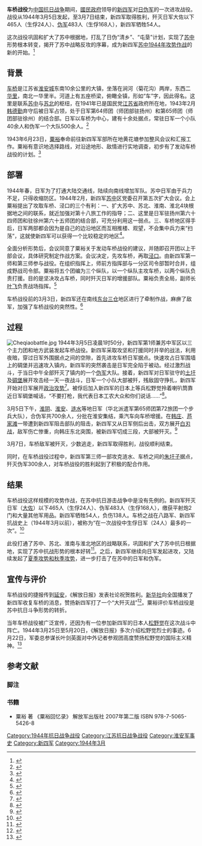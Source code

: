 {{Infobox Military Conflict
| conflict = 车桥战役
| partof = [[中国抗日战争|中国抗日战争]]
| image = 
| caption = 
| place = [[中国|中国]][[江苏省|江苏省]][[淮安区|淮安县]]东南
| date = 1944年3月5日 － 3月7日
| result = [[新四军|新四军]]胜利
| combatant1 = [[File:Flag_of_the_Republic_of_China_Army.svg|22px]][[新四军|新四军]]第一师、第三师
| combatant2 = [[File:Flag_of_Japan.svg|22px]][[日军|日军]]华北派遣军第64师团、第65师团各一部，汪精卫政权部队
| commander1 = {{unbulleted list|
|[[File:Flag_of_the_Chinese_Communist_Party_(Pre-1996).svg|22px]] [[粟裕|粟裕]]
|[[File:Flag_of_the_Chinese_Communist_Party_(Pre-1996).svg|22px]] [[叶飞|叶飞]]
}}
| commander2 = {{unbulleted list|
|{{Flagicon|Empire of Japan}} 三泽昌雄[[大佐|大佐]]
|{{Flagicon|Empire of Japan}} 山本一三[[中尉|中尉]]
}}
| strength1 = 
| strength2 = 
| casualties1 = 阵亡53人，伤185人
| casualties2 = 日军阵亡441人，被俘24人；日伪军阵亡315人，被俘168人
}}

'''车桥战役'''为[[中国抗日战争|中国抗日战争]]期间，[[國民政府|國民政府]]领导的[[新四军|新四军]]对[[中国伪军|日伪军]]的一次进攻战役。战役从1944年3月5日发起，至3月7日结束，新四军取得胜利，歼灭日军大佐以下465人（生俘24人）、[[伪军|伪军]]483人（生俘168人），新四军牺牲54人。

这次战役巩固和扩大了苏中根据地，打乱了日伪“清乡”、“屯垦”计划，实现了[[苏中|苏中]]形势根本转变，揭开了苏中战略反攻的序幕，成为新四军[[新四军1944年攻势作战|苏中1944年攻势作战]]的新的开始。<ref>{{cite book|title=中国人民解放军战役战例选编|last=|first=|date=|publisher=解放军政治学院出版社|year=1984|isbn=|editor=解放军政治学院第1军事教硏室|location=|page=195}}</ref>

==背景==
[[车桥镇_(淮安市)|车桥]]是江苏省[[淮安区|淮安城]]东南10余公里的大镇，坐落在涧河（菊花沟）两岸，东西二[[里|华里]]，南北一华里半。河道上有五座桥梁，俯瞰全镇，形如“车”字，因此得名。这里是联系[[苏中|苏中]]与[[苏北|苏北]]的枢纽，在1941年已是国民党[[江苏省_(中华民国)|江苏省]]政府所在地，1943年2月[[韩德勤|韩德勤]]弃守后被日军占领，处于日军第64师团（师团部驻扬州）和第65师团（师团部驻徐州）的结合部。日军以车桥为中心，建有十余处据点，常驻日军一个小队40余人和伪军一个大队500余人。<ref>{{cite web|url=http://www.xinhuanet.com/mil/2015-07/22/c_128044860.htm|title=车桥战役：揭开华中抗战战略反攻序幕|accessdate=2018-02-22|author=|date=2015-07-22|publisher=新华网|archive-date=2020-08-23|archive-url=https://web.archive.org/web/20200823222839/http://www.xinhuanet.com/mil/2015-07/22/c_128044860.htm|dead-url=no}}</ref>

1943年6月23日，[[粟裕|粟裕]]奉命前往新四军军部所在地黄花塘参加整风会议和汇报工作。粟裕有意识地选择路线，对沿途地形、敌情进行实地调查，初步有了发动车桥战役的计划。<ref>{{cite web|url=http://www.chinanews.com/cul/2015/08-27/7492808.shtml|title=车桥战役细节：粟裕爬进鬼子地堡侦察|accessdate=2018-02-22|author=|date=2015-08-27|publisher=中国新闻网|archive-date=2020-08-23|archive-url=https://web.archive.org/web/20200823222841/http://www.chinanews.com/cul/2015/08-27/7492808.shtml|dead-url=no}}</ref>

== 部署 ==
{{multiple image
| align             =left
| direction         = <!--vertical --> 
| header            =
| footer            = 
| image1            = Su Yu 1955 formal.jpg
| caption1          =时任新四军一师师长[[粟裕|粟裕]]
| width1            = 180
| image2            = Ye Fei.jpg
| width2            = 164
| caption2          =一师副师长[[叶飞|叶飞]]
}}
1944年春，日军为了打通大陆交通线，陆续向南线增加军队。苏中日军由于兵力不足，只得收缩防区。1944年2月，新四军[[苏中|苏中]]区党委召开第五次扩大会议。会上粟裕提出了攻取车桥、泾口的三个有利：一、扩大苏中、苏北、淮南、淮北4块根据地之间的联系，就近加强对第十八旅工作的指导；二、这里是日军驻扬州第六十四师团和驻徐州第六十五师团的结合部，可充分利用这一弱点。三、车桥地区得手后，日军两部都会因为是自己的边沿地区而互相推楼、观望，不会集中兵力来“扫荡”，这就使新四军可以获得一个比较稳定的地区<ref>{{cite web|url=http://www.jxn4ayjh.com/html/yjjg/2467.html|title=华中敌后战场转入反攻的标志——车桥战役|accessdate=2018-02-22|author=|date=2015-08-11|publisher=江西省新四军研究会|archive-url=https://web.archive.org/web/20180223051621/http://www.jxn4ayjh.com/html/yjjg/2467.html|archive-date=2018-02-23|dead-url=yes}}</ref>。

全面分析形势后，会议同意了粟裕关于发动车桥战役的建议，并随即召开团以上干部会议，具体研究制定作战方案。会议决定，先攻车桥，再取[[泾口|泾口]]。由新四军第一师和第三师参与战役。在组织指挥上，师前方指挥部与一分区司令部暂时合并，组成野战司令部。粟裕将五个团编为三个纵队，以一个纵队主攻车桥，以两个纵队负责打援。目的是坚决攻占车桥，同时歼灭日军的增援部队。粟裕负责全局，副师长[[叶飞|叶飞]]负责战场指挥。<ref>{{cite web|url=http://www.crt.com.cn/news2007/News/jryw/1742617057504K18C0J86IJ290KG97.html|title=车桥战役——华中抗战史上“五个第一”|accessdate=2018-02-22|author=范学恕|date=2017-04-26|publisher=中红网|archive-date=2020-02-06|archive-url=https://web.archive.org/web/20200206153908/http://www.crt.com.cn/news2007/News/jryw/1742617057504K18C0J86IJ290KG97.html|dead-url=no}}</ref>

车桥战役前的3月3日，新四军还在南线[[东台|东台]][[三仓|三仓]]地区进行了牵制作战，麻痹了敌军，加强了车桥战役的突然性。<ref>{{cite web|url=http://www.globalview.cn/html/military/info_6984.html|title=让日军“武士道”跪下的车桥战役|accessdate=2018-02-22|author=刘志民|date=2015-11-02|publisher=环球视野|archive-date=2020-08-23|archive-url=https://web.archive.org/web/20200823222901/http://www.globalview.cn/html/military/info_6984.html|dead-url=no}}</ref>

== 过程 ==
[[File:Cheqiaobattle.jpg|thumb]]
1944年3月5日凌晨1时50分，新四军第1师兼苏中军区以三个主力团和地方武装发起车桥战役。新四军采取攻坚和打援同时并举的战法，利用夜暗，穿过日军外围据点之间的空隙，首先进攻车桥日军据点。快速攻占日军围墙上的碉堡并迅速攻入镇内，新四军的突然袭击是日军完全陷于被动。经过激烈战斗，于当日中午全部歼灭了镇内的一个[[伪军|伪军]]大队。接着，新四军对日军驻守的[[土圩|土圩]]及[[碉堡|碉堡]]展开攻击经一天一夜战斗，日军一个小队大部被歼，残敌固守挣扎，新四军开始对日军展开[[政治攻势|政治攻势]]<ref>{{cite web|url=http://www.81.cn/jsdj/2015-08/10/content_6621821.htm|title=车桥战役：创下华中生俘日寇之新纪录|accessdate=2018-02-22|author=杜汶纹|date=2015-08-10|publisher=中国军网|archive-date=2015-09-13|archive-url=https://web.archive.org/web/20150913042910/http://www.81.cn/jsdj/2015-08/10/content_6621821.htm|dead-url=no}}</ref>。被俘后加入新四军的日本上等兵松野觉拎着喇叭筒靠近日军碉堡喊话，“不要打枪，我代表日本工农大众和你们说话……”<ref>{{cite web|url=http://www.bjnews.com.cn/feature/2015/06/23/367986.html|title=车桥战役：打通苏中“咽喉”|accessdate=2018-02-22|author=|date=2015-06-23|publisher=新京报|archive-date=2020-08-23|archive-url=https://web.archive.org/web/20200823222919/http://www.bjnews.com.cn/feature/2015/06/23/367986.html|dead-url=no}}</ref>。

3月5日下午，[[淮阴区|淮阴]]、[[淮安区|淮安]]、[[涟水县|涟水]]等地日军（华北派遣军第65师团第72旅团一个步兵大队），合伪军共700余人，分批在淮安集结，乘汽车向车桥增援。在[[韩庄|韩庄]]、[[芦家滩|芦家滩]]一带遭到新四军阻击部队的阻击，新四军又从日军侧后出击，双方展开[[白刃战|白刃战]]，敌军伤亡惨重，向韩庄东北突围，被新四军切成三段，大部被歼灭。<ref>{{cite web|url=http://www.wenming.cn/wmzh_pd/ws/shgc/201409/t20140922_2189350.shtml|title=《档案里的中国抗战》第二十八集:车桥战役|accessdate=2018-02-22|author=|date=2014-09-22|publisher=中国文明网|archive-date=2020-08-23|archive-url=https://web.archive.org/web/20200823222912/http://www.wenming.cn/wmzh_pd/ws/shgc/201409/t20140922_2189350.shtml|dead-url=no}}</ref>

3月7日，车桥敌军被歼灭，少数逃走，新四军取得胜利，战役顺利结束。

同时，在车桥战役过程中，新四军第三师一部攻克涟水、车桥之间的[[朱圩子|朱圩子]]据点，歼灭伪军300余人，对车桥战役的胜利起到了积极的配合作用。

== 结果 ==
车桥战役这样规模的攻势作战，在苏中抗日游击战争中是没有先例的。新四军歼灭日军（[[大佐|大佐]]）以下465人（生俘24人）、伪军483人（生俘168人），缴获平射炮2门和大量其他军用品。新四军牺牲54人，负伤138人。车桥之战在八路军、新四军抗战史上（1944年3月以前），被称为“在一次战役中生俘日军（24人）最多的一次”。<ref>{{cite web|author1=文热心|title=车桥之战：战神粟裕显神威|url=http://dangshi.people.com.cn/n/2015/0829/c85037-27530912.html|website=中国共产党新闻网|publisher=湖南日报|accessdate=2018-02-22|date=2015-08-29|archive-date=2020-12-01|archive-url=https://web.archive.org/web/20201201085345/http://dangshi.people.com.cn/n/2015/0829/c85037-27530912.html|dead-url=no}}</ref>

此役打通了苏中、苏北、淮南与淮北地区的战略联系，巩固和扩大了苏中抗日根据地，实现了苏中抗战形势的根本好转<ref>{{cite book|title=八路军大反攻纪实|last=刘|first=干才|last2=李|first2=奎|date=2015-07-01|publisher=团结出版社|year=|isbn=9787512635319|location=|pages=}}</ref>。之后，新四军继续向日军发起进攻，又陆续发起了[[新四军1944年攻势作战|夏季攻势和秋季攻势]]，进一步打击了在苏中的日军和伪军。

== 宣传与评价 ==
车桥战役的捷报传到[[延安|延安]]，《解放日报》发表社论祝贺胜利。[[新华社|新华社]]向全国播发了新四军收复车桥的消息，赞扬新四军打了一个“大歼灭战”<ref>{{cite book|title=华中抗战大纪实|last=刘|first=干才|last2=李|first2=奎|date=2015-07-01|publisher=团结出版社|year=|isbn=9787512635418|location=|pages=}}</ref>。粟裕评价车桥战役是苏中抗日斗争形势的转折。

当年车桥战役被广泛宣传，还因为有一位参加新四军的日本人[[松野觉|松野觉]]在这次战斗中阵亡。1944年3月25日至5月20日，《解放日报》多次介绍松野觉烈士的事迹。6月22日，军委总参谋长叶剑英面对中外记者参观团高度赞扬松野觉的国际主义精神。<ref>{{cite web|url=http://www.djnb.cn/journal_articles/view/817|title=车桥战役和日本战友|accessdate=2018-02-22|author=丁星|date=2011-09|publisher=大江南北杂志|archive-date=2018-02-23|archive-url=https://web.archive.org/web/20180223050835/http://www.djnb.cn/journal_articles/view/817|dead-url=no}}</ref>

==参考文献==
===脚注===
{{reflist|2}}
===书籍===
*粟裕 著 《粟裕回忆录》 解放军出版社 2007年第二版 ISBN 978-7-5065-5426-8

{{中国抗日战争}}
{{中国抗日战争中共战役战斗}}
[[Category:1944年抗日战争战役|Category:1944年抗日战争战役]]
[[Category:江苏抗日战争战役|Category:江苏抗日战争战役]]
[[Category:淮安军事史|Category:淮安军事史]]
[[Category:新四军|Category:新四军]]
[[Category:1944年3月|Category:1944年3月]]